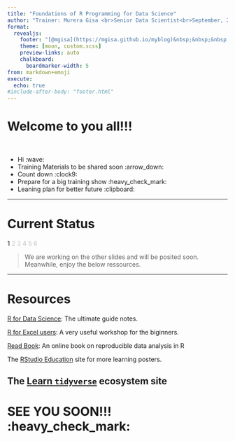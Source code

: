 ```yaml
---
title: "Foundations of R Programming for Data Science"
author: "Trainer: Murera Gisa <br>Senior Data Scientist<br>September, 2024"
format: 
  revealjs:
    footer: "[@mgisa](https://mgisa.github.io/myblog)&nbsp;&nbsp;&nbsp;"
    theme: [moon, custom.scss]
    preview-links: auto
    chalkboard: 
      boardmarker-width: 5
from: markdown+emoji
execute:
  echo: true
#include-after-body: "footer.html"
---
```


# Welcome to you all!!!
<br/>

::: {.incremental}
- Hi :wave:
- Training Materials to be shared soon :arrow_down:
- Count down :clock9:
- Prepare for a big training show :heavy_check_mark:
- Leaning plan for better future :clipboard:
:::

---

# Current Status

::: {.absolute top="0" left="100%"}
::: {.sectionhead}
1 [2 3 4 5 6]{style="opacity:0.25"}
:::
:::

> We are working on the other slides and will be posited soon. Meanwhile, enjoy the below ressources.

---

# Resources

[R for Data Science](https://r4ds.had.co.nz/): The ultimate guide notes.

[R for Excel users](https://rstudio-conf-2020.github.io/r-for-excel/): A very useful workshop for the biginners.

[Read Book](https://stat545.com/): An online book on reproducible data analysis in R

The [RStudio Education](https://education.rstudio.com/) site for more learning posters.

The [Learn `tidyverse`](https://www.tidyverse.org/learn/) ecosystem site
---

# SEE YOU SOON!!! :heavy_check_mark: